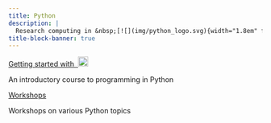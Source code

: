 ```yaml
---
title: Python
description: |
  Research computing in &nbsp;[![](img/python_logo.svg){width="1.8em" fig-alt="noshadow"}](https://www.python.org/)
title-block-banner: true
---
```


:::{layout="[[5, -5], [5, -5]]"}

:::{.card2 .mb-3}

:::{.card-body2}

[Getting started with &nbsp;![](img/python_logo.svg){width="1.4em" fig-alt="noshadow"}](top_intro.qmd){.card-title2 .stretched-link}

[An introductory course to programming in Python]{.text-muted}

:::

:::

:::{.card3 .mb-3}

:::{.card-body2}

[Workshops](webscraping.qmd){.card-title2 .stretched-link}

[Workshops on various Python topics]{.text-muted}

:::

:::

::::
